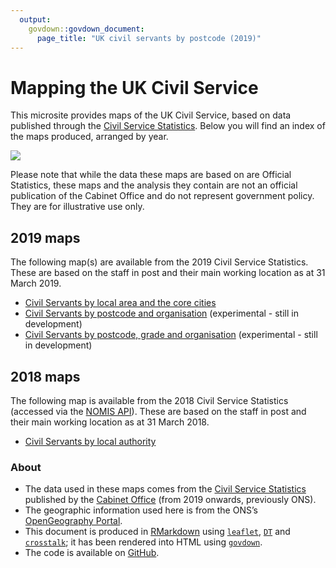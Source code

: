 ```yaml
---
  output:
    govdown::govdown_document:
      page_title: "UK civil servants by postcode (2019)"
---
```


# Mapping the UK Civil Service

:::{.govuk-grid-row}

:::{.govuk-grid-column-one-third}
This microsite provides maps of the UK Civil Service, based on data published through the [Civil Service Statistics](https://www.gov.uk/government/collections/civil-service-statistics). Below you will find an index of the maps produced, arranged by year.
:::

:::{.govuk-grid-column-two-thirds}
![](images/cs_pc_example.png)
:::

:::

:::{.warning}
Please note that while the data these maps are based on are Official Statistics, these maps and the analysis they contain are not an official publication of the Cabinet Office and do not represent government policy. They are for illustrative use only.
:::

:::{.accordion}
## 2019 maps
The following map(s) are available from the 2019 Civil Service Statistics. These are based on the staff in post and their main working location as at 31 March 2019.

* [Civil Servants by local area and the core cities](cs_lad_2019.html)
* [Civil Servants by postcode and organisation](cs_pc_2019.html) (experimental - still in development)
* [Civil Servants by postcode, grade and organisation](cs_pc_2019_grade.html) (experimental - still in development)

## 2018 maps
The following map is available from the 2018 Civil Service Statistics (accessed via the [NOMIS API](https://www.nomisweb.co.uk/)). These are based on the staff in post and their main working location as at 31 March 2018.

* [Civil Servants by local authority](cs_lad_2018.html)

:::

### About
* The data used in these maps comes from the [Civil Service Statistics](https://www.gov.uk/government/collections/civil-service-statistics) published by the [Cabinet Office](https://www.gov.uk/cabinet-office) (from 2019 onwards, previously ONS).
* The geographic information used here is from the ONS's [OpenGeography Portal](http://geoportal.statistics.gov.uk).
* This document is produced in [RMarkdown](http://rmarkdown.rstudio.com) using [`leaflet`](https://rstudio.github.io/leaflet/), [`DT`](https://rstudio.github.io/DT/) and [`crosstalk`](https://rstudio.github.io/crosstalk/); it has been rendered into HTML using [`govdown`](https://ukgovdatascience.github.io/govdown/).
* The code is available on [GitHub](https://www.github.com/co-analysis/csmapping/).
